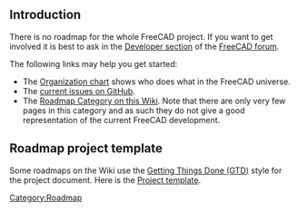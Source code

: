 <languages/>
<translate>

== Introduction == <!--T:17-->

<!--T:18-->
There is no roadmap for the whole FreeCAD project. If you want to get involved it is best to ask in the [https://forum.freecadweb.org/viewforum.php?f=10 Developer section] of the [https://forum.freecadweb.org/index.php FreeCAD forum].

<!--T:19-->
The following links may help you get started:
* The [[Organization_chart|Organization chart]] shows who does what in the FreeCAD universe.
* The [https://github.com/FreeCAD/FreeCAD/issues?q=is%3Aopen+is%3Aissue current issues on GitHub].
* The [[:Category:Roadmap|Roadmap Category on this Wiki]]. Note that there are only very few pages in this category and as such they do not give a good representation of the current FreeCAD development.

== Roadmap project template == <!--T:20-->

<!--T:21-->
Some roadmaps on the Wiki use the [https://en.wikipedia.org/wiki/Getting_Things_Done#Methodology Getting Things Done (GTD)] style for the project document. Here is the [[Project_template|Project template]].


</translate>
[[Category:Roadmap]]